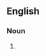 ==English==

===Noun===
{{head|en|noun plural form|head=[[sub-]][[brown]] [[dwarfs]]}}

# {{plural of|sub-brown dwarf|lang=en}}